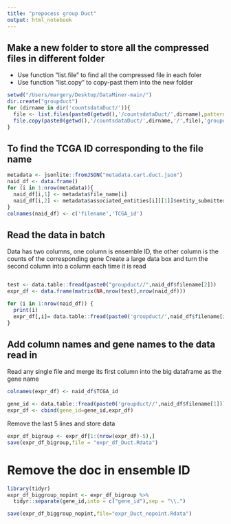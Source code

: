 ```yaml
---
title: "prepocess group Duct"
output: html_notebook
---
```




## Make a new folder to store all the compressed files in different folder
- Use function "list.file" to find all the compressed file in each foler
- Use function "list.copy" to copy-past them into the new folder
```r
setwd("/Users/margery/Desktop/DataMiner-main/")
dir.create("groupduct")
for (dirname in dir('countsdataDuct/')){  
  file <- list.files(paste0(getwd(),'/countsdataDuct/',dirname),pattern = '*.counts')  
  file.copy(paste0(getwd(),'/countsdataDuct/',dirname,'/',file),'groupduct')  
}
```


## To find the TCGA ID corresponding to the file name
```r
metadata <- jsonlite::fromJSON("metadata.cart.duct.json")
naid_df <- data.frame()
for (i in 1:nrow(metadata)){
  naid_df[i,1] <- metadata$file_name[i]
  naid_df[i,2] <- metadata$associated_entities[i][[1]]$entity_submitter_id
}
colnames(naid_df) <- c('filename','TCGA_id')
```



## Read the data in batch

Data has two columns, one column is ensemble ID, the other column is the counts of the corresponding gene
Create a large data box and turn the second column into a column each time it is read
```r
```


```r
test <- data.table::fread(paste0("groupduct//",naid_df$filename[2]))
expr_df <- data.frame(matrix(NA,nrow(test),nrow(naid_df)))

for (i in 1:nrow(naid_df)) {
  print(i)
  expr_df[,i]= data.table::fread(paste0('groupduct/',naid_df$filename[i]))[,2]
}

```




## Add column names and gene names to the data read in

Read any single file and merge its first column into the big dataframe as the gene name
```r
colnames(expr_df) <- naid_df$TCGA_id

gene_id <- data.table::fread(paste0('groupduct//',naid_df$filename[1]))$V1
expr_df <- cbind(gene_id=gene_id,expr_df)
```

Remove the last 5 lines and store data
```r
expr_df_bigroup <- expr_df[1:(nrow(expr_df)-5),]
save(expr_df_bigroup,file = "expr_df_Duct.Rdata")
```





# Remove the doc in ensemble ID
```r
library(tidyr)
expr_df_biggroup_nopint <- expr_df_bigroup %>%
  tidyr::separate(gene_id,into = c("gene_id"),sep = "\\.")
```

```r
save(expr_df_biggroup_nopint,file="expr_Duct_nopoint.Rdata")
```


